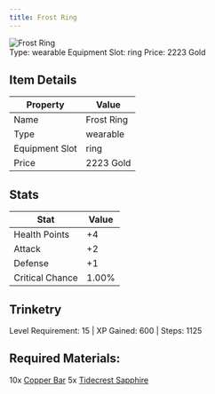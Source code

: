 ```yaml
---
title: Frost Ring
---
```


<div className="flex items-start gap-6 mb-8">
  <div className="flex-shrink-0">
    <img src="/assets/resources/trinketry/rings/frost_ring.png" alt="Frost Ring" className="w-24 h-24 border rounded-lg" />
  </div>
  <div className="flex-1">
    <div className="space-y-2">
            <div className="flex flex-wrap gap-4 text-sm">
        <span className="px-2 py-1 bg-green-100 dark:bg-green-900 rounded-md">
          Type: wearable
        </span>
        <span className="px-2 py-1 bg-purple-100 dark:bg-purple-900 rounded-md">
          Equipment Slot: ring
        </span>
        <span className="px-2 py-1 bg-yellow-100 dark:bg-yellow-900 rounded-md">
          Price: 2223 Gold
        </span>
      </div>
    </div>
  </div>
</div>

## Item Details
| Property | Value |
|----------|-------|
| Name | Frost Ring |
| Type | wearable |
| Equipment Slot | ring |
| Price | 2223 Gold |

## Stats
| Stat | Value |
|------|-------|
| Health Points | +4 |
| Attack | +2 |
| Defense | +1 |
| Critical Chance | 1.00% |

## Trinketry
Level Requirement: 15 | XP Gained: 600 | Steps: 1125

## Required Materials:
10x [Copper Bar](/docs/resources/individual/copper_bar)
5x [Tidecrest Sapphire](/docs/resources/individual/tidecrest_sapphire)


